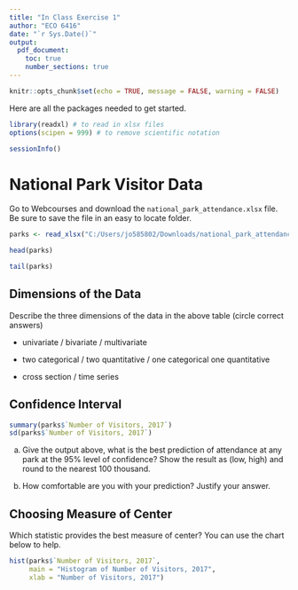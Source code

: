 ```yaml
---
title: "In Class Exercise 1"
author: "ECO 6416"
date: "`r Sys.Date()`"
output: 
  pdf_document:
    toc: true
    number_sections: true
---
```


```r
knitr::opts_chunk$set(echo = TRUE, message = FALSE, warning = FALSE)
```

Here are all the packages needed to get started.

```r
library(readxl) # to read in xlsx files
options(scipen = 999) # to remove scientific notation

sessionInfo()
```

# National Park Visitor Data

Go to Webcourses and download the `national_park_attendance.xlsx` file. Be sure to save the file in an easy to locate folder.


```r
parks <- read_xlsx("C:/Users/jo585802/Downloads/national_park_attendance.xlsx")
```

```r
head(parks)
```

```r
tail(parks)
```
## Dimensions of the Data

Describe the three dimensions of the data in the above table (circle correct answers)

- univariate / bivariate / multivariate

- two categorical / two quantitative / one categorical one quantitative

- cross section / time series

## Confidence Interval

```r
summary(parks$`Number of Visitors, 2017`)
sd(parks$`Number of Visitors, 2017`)
```

a) Give the output above, what is the best prediction of attendance at any park at the 95% level of confidence? Show the result as (low, high) and round to the nearest 100 thousand.

\newpage

b) How comfortable are you with your prediction? Justify your answer.

\vspace{1in}

## Choosing Measure of Center

Which statistic provides the best measure of center? You can use the chart below to help.

```r

hist(parks$`Number of Visitors, 2017`, 
     main = "Histogram of Number of Visitors, 2017",
     xlab = "Number of Visitors, 2017")


```

